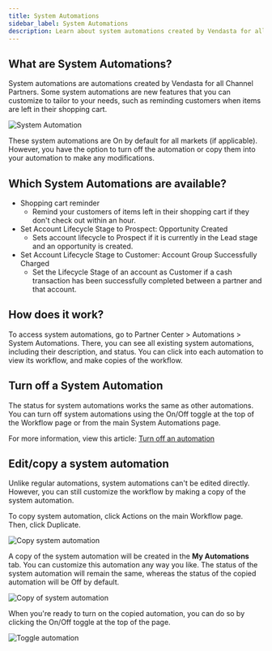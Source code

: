 ```yaml
---
title: System Automations
sidebar_label: System Automations
description: Learn about system automations created by Vendasta for all Channel Partners
---
```


## What are System Automations?

System automations are automations created by Vendasta for all Channel Partners. Some system automations are new features that you can customize to tailor to your needs, such as reminding customers when items are left in their shopping cart.

![System Automation](./img/automations/system-automations/system-automations-1.jpg)

These system automations are On by default for all markets (if applicable). However, you have the option to turn off the automation or copy them into your automation to make any modifications.

## Which System Automations are available?

- Shopping cart reminder
  - Remind your customers of items left in their shopping cart if they don't check out within an hour.
- Set Account Lifecycle Stage to Prospect: Opportunity Created
  - Sets account lifecycle to Prospect if it is currently in the Lead stage and an opportunity is created.
- Set Account Lifecycle Stage to Customer: Account Group Successfully Charged
  - Set the Lifecycle Stage of an account as Customer if a cash transaction has been successfully completed between a partner and that account.

## How does it work?

To access system automations, go to Partner Center > Automations > System Automations. There, you can see all existing system automations, including their description, and status. You can click into each automation to view its workflow, and make copies of the workflow.

## Turn off a System Automation

The status for system automations works the same as other automations. You can turn off system automations using the On/Off toggle at the top of the Workflow page or from the main System Automations page.

For more information, view this article: [Turn off an automation](/automations/turn-off-an-automation)

## Edit/copy a system automation

Unlike regular automations, system automations can't be edited directly. However, you can still customize the workflow by making a copy of the system automation.

To copy system automation, click Actions on the main Workflow page. Then, click Duplicate.

![Copy system automation](./img/automations/system-automations/system-automations-2.jpg)

A copy of the system automation will be created in the **My Automations** tab. You can customize this automation any way you like. The status of the system automation will remain the same, whereas the status of the copied automation will be Off by default.

![Copy of system automation](./img/automations/system-automations/system-automations-3.jpg)

When you're ready to turn on the copied automation, you can do so by clicking the On/Off toggle at the top of the page.

![Toggle automation](./img/automations/system-automations/system-automations-4.jpg)